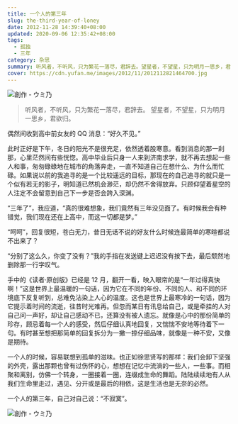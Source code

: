 ```yaml
---
title: 一个人的第三年
slug: the-third-year-of-loney
date: 2012-11-28 14:39:40+08:00
updated: 2020-09-06 12:35:42+08:00
tags:
  - 孤独
  - 三年
category: 杂思
summary: 听风者，不听风，只为繁花一落尽，君辞去。望星者，不望星，只为明月一思乡，君欲归。
cover: https://cdn.yufan.me/images/2012/11/2012112821464700.jpg
---
```


![創作 - ウミ乃](https://cdn.yufan.me/images/2012/11/2012112821482100.jpg)

<MusicPlayer netease={2134293836} />

> 听风者，不听风，只为繁花一落尽，君辞去。
> 望星者，不望星，只为明月一思乡，君欲归。

偶然间收到高中前女友的 QQ 消息：“好久不见。”

此时正好是下午，冬日的阳光不是很充足，依然透着股寒意。看到消息的那一刹那，心里茫然间有些恍惚。高中毕业后只身一人来到济南求学，就不再去想起一些人和事，匆匆碌碌地在城市的角落奔走，一直不知道自己在想什么、为什么而忙碌。如果说以前的我追寻的是一个比较遥远的目标，那现在的自己追寻的就只是一个似有若无的影子，明知道已然机会渺茫，却仍然不舍得放弃。只顾仰望着星空的人注定不会留意到自己下一步是否会跨入深渊。

“三年了”，我应道，“真的很难想象，我们竟然有三年没见面了。有时候我会有种错觉，我们现在还在上高中，而这一切都是梦。”

“呵呵”，回复很短，苍白无力，昔日无话不说的好友什么时候连最简单的寒暄都说不出来了？

“分别了这么久，你变了没有？”我的手指在发送键上迟迟没有按下去，最后颓然地删除那一行字叹气。

手中的《读者·原创版》已经是 12 月，翻开一看，映入眼帘的是“一年过得真快啊！”这是世界上最温暖的一句话，因为它在不同的年份、不同的人、和不同的环境底下反复听到，总难免沾染上人心的温度。这也是世界上最寒冷的一句话，因为它提示着时间的流逝，往昔时光难再。但忽而某日有讯息给自己，或是牵挂的人对自己问一声好，却让自己感动不已，还算没有被人遗忘。就像是心中的那份简单的珍存，顾忌着每一个人的感受，然后仔细认真地回复，又惴惴不安地等待着下一句。有时甚至想把那简单的回复拆分为一撇一捺仔细品味，就像是一种不安，又像是期待。

一个人的时候，容易联想到孤单的滋味。也正如徐思贤写的那样：我们会卸下坚强的外壳，露出那颗也曾有过伤怀的心，想想在记忆中流淌的一些人，一些事。而相聚和离别，仿佛一个转身，一圈接着一圈，连缀成生命的舞蹈。陆陆续续地有人从我们生命里走过，遇见、分开或是最后的相依，这是生活也是无奈的必然。

一个人的第三年，自己对自己说：“不寂寞”。

![創作 - ウミ乃](https://cdn.yufan.me/images/2012/11/2012112821481600.jpg)
